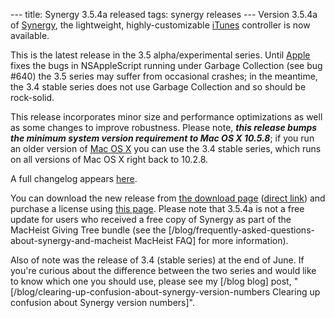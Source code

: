 ---
title: Synergy 3.5.4a released
tags: synergy releases
---
Version 3.5.4a of [[Synergy]], the lightweight, highly-customizable [[iTunes]] controller is now available.

This is the latest release in the 3.5 alpha/experimental series. Until [[Apple]] fixes the bugs in NSAppleScript running under Garbage Collection (see bug #640) the 3.5 series may suffer from occasional crashes; in the meantime, the 3.4 stable series does not use Garbage Collection and so should be rock-solid.

This release incorporates minor size and performance optimizations as well as some changes to improve robustness. Please note, '''''this release bumps the minimum system version requirement to Mac OS X 10.5.8'''''; if you run an older version of [[Mac OS X]] you can use the 3.4 stable series, which runs on all versions of Mac OS X right back to 10.2.8.

A full changelog appears [http://wincent.com/a/products/synergy-classic/history/#3.5.4a here].

You can download the new release from [http://wincent.com/a/products/synergy-classic/download/ the download page] ([http://wincent.com/download.php?item=SynergyBeta.zip direct link]) and purchase a license using [https://secure.wincent.com/a/products/synergy-classic/purchase/ this page]. Please note that 3.5.4a is not a free update for users who received a free copy of Synergy as part of the MacHeist Giving Tree bundle (see the [/blog/frequently-asked-questions-about-synergy-and-macheist MacHeist FAQ] for more information).

Also of note was the release of 3.4 (stable series) at the end of June. If you're curious about the difference between the two series and would like to know which one you should use, please see my [/blog blog] post, "[/blog/clearing-up-confusion-about-synergy-version-numbers Clearing up confusion about Synergy version numbers]".
